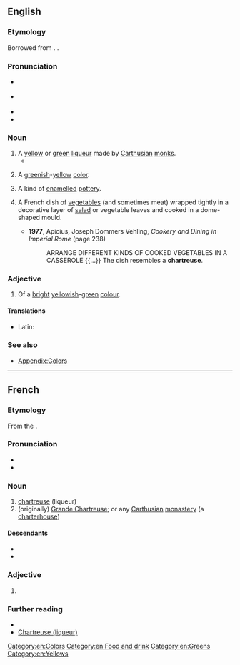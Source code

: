 {{also|Chartreuse}}
==English==

===Etymology===
Borrowed from {{bor|en|fr|chartreuse}}. {{doublet|en|charterhouse}}.

===Pronunciation===
* {{a|RP}} {{IPA|en|/ʃɑːˈtɹɜːz/}}
* {{a|GA}} {{IPA|en|/ʃɑɹˈtɹuːz/|/ʃɑɹˈtɹuːs/}}
* {{audio|en|en-us-chartreuse.ogg|Audio (US)}}
* {{rhymes|en|ɜː(ɹ)z|uːz|uːs|s1=2}}

===Noun===
{{en-noun|~}}

# A [[yellow]] or [[green]] [[liqueur]] made by [[Carthusian]] [[monk]]s.
#* {{quote-book|en|year=1921|title=Harlequin and Columbine|author=Booth Tarkington|authorlink=Booth Tarkington|url=https://www.gutenberg.org/cache/epub/6401/pg6401-images.html|passage=Old Tinker, in evening dress, sat uncomfortably, sideways, upon the edge of a wicker and brocade “chaise lounge,” finishing a tiny glass of '''chartreuse''', while Talbot Potter, in the middle of the room, took leave of a second guest who had been dining with him.}}
# {{lb|en|color}} A [[green]]ish-[[yellow]] [[color]].
#: {{color panel|chartreuse (HTML)|7FFF00}}
#: {{color panel|bright chartreuse (Pantone)|B0BC4A}}
# {{lb|en|arts}} A kind of [[enamelled]] [[pottery]].
# {{lb|en|cooking}} A French dish of [[vegetable]]s (and sometimes meat) wrapped tightly in a decorative layer of [[salad]] or vegetable leaves and cooked in a dome-shaped mould.
#* '''1977''', Apicius, ‎Joseph Dommers Vehling, ''Cookery and Dining in Imperial Rome'' (page 238)
#*: ARRANGE DIFFERENT KINDS OF COOKED VEGETABLES IN A CASSEROLE {{...}} The dish resembles a '''chartreuse'''.

===Adjective===
{{en-adj|-}}

# Of a [[bright]] [[yellow]]ish-[[green]] [[colour]].

====Translations====
{{trans-top|of a bright yellowish-green colour}}
* Latin: {{t|la|galbinus}}
{{trans-mid}}
{{trans-bottom}}

===See also===
* [[Appendix:Colors]]

[[Category:en:Colors]]
[[Category:en:Food and drink]]
[[Category:en:Greens]]
[[Category:en:Yellows]]

----

==French==

===Etymology===
From the {{m|fr|Chartreux||Carthusian monks}}.

===Pronunciation===
* {{fr-IPA}}
* {{audio|fr|LL-Q150 (fra)-Pamputt-chartreuse.wav|Audio}}

===Noun===
{{fr-noun|f}}

# [[#English|chartreuse]] (liqueur)
# (originally) [[wikipedia:Grande Chartreuse|Grande Chartreuse]]; or any [[Carthusian]] [[monastery]] (a [[charterhouse]])

====Descendants====
* {{desc|bor=1|en|chartreuse}}
* {{desc|bor=1|en|charterhouse}}

===Adjective===
{{head|fr|adjective form}}

# {{feminine singular of|fr|chartreux}}

===Further reading===
* {{R:TLFi}}
* [[wikipedia:Chartreuse (liqueur)|Chartreuse (liqueur)]]

{{C|fr|Monasticism}}